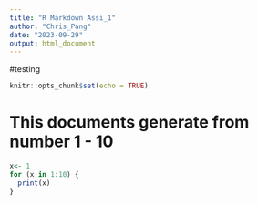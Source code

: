 ```yaml
---
title: "R Markdown Assi_1"
author: "Chris_Pang"
date: "2023-09-29"
output: html_document
---
```

#testing 

```r
knitr::opts_chunk$set(echo = TRUE)
```


# This documents generate from number 1 - 10


```R

x<- 1
for (x in 1:10) {
  print(x)
}

```




